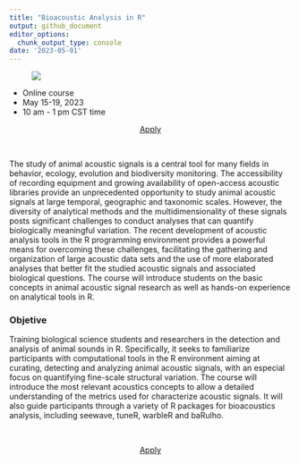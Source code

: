 ```yaml
---
title: "Bioacoustic Analysis in R"
output: github_document
editor_options: 
  chunk_output_type: console
date: '2023-05-01'
---
```


<figure>
  <img src="https://marce10.github.io/OTS_BIR_2022/images/measures-parrot-call-spectro3.jpg">

</figure>

<div class="alert alert-success">

  - Online course
  - May 15-19, 2023
  - 10 am - 1 pm CST time

</div>

<center><a href="https://tropicalstudies.org/course/online-course-bioacoustic-analysis-in-r/" class="btn btn-info btn-lg">Apply</a></center>





&nbsp; 

The study of animal acoustic signals is a central tool for many fields
in behavior, ecology, evolution and biodiversity monitoring. The
accessibility of recording equipment and growing availability of
open-access acoustic libraries provide an unprecedented opportunity to
study animal acoustic signals at large temporal, geographic and
taxonomic scales. However, the diversity of analytical methods and the
multidimensionality of these signals posts significant challenges to
conduct analyses that can quantify biologically meaningful variation.
The recent development of acoustic analysis tools in the R programming
environment provides a powerful means for overcoming these challenges,
facilitating the gathering and organization of large acoustic data sets
and the use of more elaborated analyses that better fit the studied
acoustic signals and associated biological questions. The course will
introduce students on the basic concepts in animal acoustic signal
research as well as hands-on experience on analytical tools in R.

<div class="alert alert-info">

### Objetive

Training biological science students and researchers in the detection and analysis of animal sounds in R. Specifically, it seeks to familiarize participants with computational tools in the R environment aiming at curating, detecting and analyzing animal acoustic signals, with an especial focus on quantifying fine-scale structural variation. The course will introduce the most relevant acoustics concepts to allow a detailed understanding of the metrics used for characterize acoustic signals. It will also guide participants through a variety of R packages for bioacoustics analysis, including seewave, tuneR, warbleR and baRulho. 

</div>

<br>

<center><a href="https://tropicalstudies.org/course/online-course-bioacoustic-analysis-in-r/" class="btn btn-info btn-lg">Apply</a></center>

<br>
